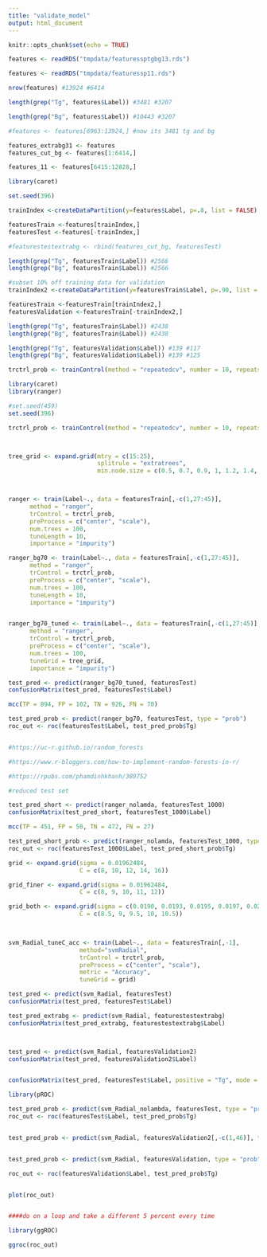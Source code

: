 ```yaml
---
title: "validate_model"
output: html_document
---
```


```r
knitr::opts_chunk$set(echo = TRUE)
```

```r
features <- readRDS("tmpdata/featuressptgbg13.rds")

features <- readRDS("tmpdata/featuressp11.rds")
```

```r
nrow(features) #13924 #6414

length(grep("Tg", features$Label)) #3481 #3207

length(grep("Bg", features$Label)) #10443 #3207

#features <- features[6963:13924,] #now its 3481 tg and bg

features_extrabg31 <- features
features_cut_bg <- features[1:6414,]

features_11 <- features[6415:12828,]

```

```r
library(caret)

set.seed(396)

trainIndex <-createDataPartition(y=features$Label, p=.8, list = FALSE)

featuresTrain <-features[trainIndex,]
featuresTest <-features[-trainIndex,]

#featurestestextrabg <- rbind(features_cut_bg, featuresTest)

length(grep("Tg", featuresTrain$Label)) #2566
length(grep("Bg", featuresTrain$Label)) #2566

#subset 10% off training data for validation 
trainIndex2 <-createDataPartition(y=featuresTrain$Label, p=.90, list = FALSE)

featuresTrain <-featuresTrain[trainIndex2,]
featuresValidation <-featuresTrain[-trainIndex2,]

length(grep("Tg", featuresTrain$Label)) #2438
length(grep("Bg", featuresTrain$Label)) #2438

length(grep("Tg", featuresValidation$Label)) #139 #117
length(grep("Bg", featuresValidation$Label)) #139 #125
```

```r

trctrl_prob <- trainControl(method = "repeatedcv", number = 10, repeats = 3, classProbs = TRUE, savePredictions = TRUE)

```

```r
library(caret)
library(ranger)

#set.seed(459)
set.seed(396)

trctrl_prob <- trainControl(method = "repeatedcv", number = 10, repeats = 3, classProbs = TRUE, savePredictions = TRUE)



tree_grid <- expand.grid(mtry = c(15:25),
                         splitrule = "extratrees",
                         min.node.size = c(0.5, 0.7, 0.9, 1, 1.2, 1.4, 5, 10))



ranger <- train(Label~., data = featuresTrain[,-c(1,27:45)],
      method = "ranger",
      trControl = trctrl_prob,
      preProcess = c("center", "scale"),
      num.trees = 100,
      tuneLength = 10,
      importance = "impurity")

ranger_bg70 <- train(Label~., data = featuresTrain[,-c(1,27:45)],
      method = "ranger",
      trControl = trctrl_prob,
      preProcess = c("center", "scale"),
      num.trees = 100,
      tuneLength = 10,
      importance = "impurity")


ranger_bg70_tuned <- train(Label~., data = featuresTrain[,-c(1,27:45)],
      method = "ranger",
      trControl = trctrl_prob,
      preProcess = c("center", "scale"),
      num.trees = 100,
      tuneGrid = tree_grid,
      importance = "impurity")

test_pred <- predict(ranger_bg70_tuned, featuresTest)
confusionMatrix(test_pred, featuresTest$Label)

mcc(TP = 894, FP = 102, TN = 926, FN = 70)

test_pred_prob <- predict(ranger_bg70, featuresTest, type = "prob")
roc_out <- roc(featuresTest$Label, test_pred_prob$Tg)


#https://uc-r.github.io/random_forests

#https://www.r-bloggers.com/how-to-implement-random-forests-in-r/

#https://rpubs.com/phamdinhkhanh/389752
```

```r
#reduced test set

test_pred_short <- predict(ranger_nolamda, featuresTest_1000)
confusionMatrix(test_pred_short, featuresTest_1000$Label)

mcc(TP = 451, FP = 50, TN = 472, FN = 27)

test_pred_short_prob <- predict(ranger_nolamda, featuresTest_1000, type = "prob")
roc_out <- roc(featuresTest_1000$Label, test_pred_short_prob$Tg)
```

```r
grid <- expand.grid(sigma = 0.01962484, 
                    C = c(8, 10, 12, 14, 16))

grid_finer <- expand.grid(sigma = 0.01962484, 
                    C = c(8, 9, 10, 11, 12))

grid_both <- expand.grid(sigma = c(0.0190, 0.0193, 0.0195, 0.0197, 0.020), 
                    C = c(8.5, 9, 9.5, 10, 10.5))


                  
svm_Radial_tuneC_acc <- train(Label~., data = featuresTrain[,-1], 
                    method="svmRadial",
                    trControl = trctrl_prob, 
                    preProcess = c("center", "scale"), 
                    metric = "Accuracy",
                    tuneGrid = grid)


```

```r
test_pred <- predict(svm_Radial, featuresTest)
confusionMatrix(test_pred, featuresTest$Label)

test_pred_extrabg <- predict(svm_Radial, featurestestextrabg)
confusionMatrix(test_pred_extrabg, featurestestextrabg$Label)



test_pred <- predict(svm_Radial, featuresValidation2)
confusionMatrix(test_pred, featuresValidation2$Label)


confusionMatrix(test_pred, featuresTest$Label, positive = "Tg", mode = "prec_recall")

```


```r
library(pROC)

test_pred_prob <- predict(svm_Radial_nolambda, featuresTest, type = "prob")
roc_out <- roc(featuresTest$Label, test_pred_prob$Tg)


test_pred_prob <- predict(svm_Radial, featuresValidation2[,-c(1,46)], type = "prob")


test_pred_prob <- predict(svm_Radial, featuresValidation, type = "prob")

roc_out <- roc(featuresValidation$Label, test_pred_prob$Tg)


plot(roc_out)


####do on a loop and take a different 5 percent every time

library(ggROC)

ggroc(roc_out)



```

